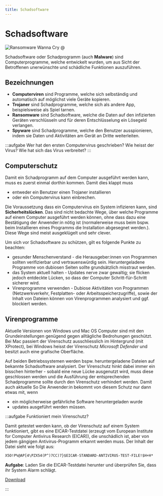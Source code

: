 ```yaml
---
title: Schadsoftware
---
```



# Schadsoftware

![Ransomware Wanna Cry @](./images/wanna_cry.jpg)

Schadsoftware oder Schadprogramm (auch **Malware**) sind Computerprogramme, welche entwickelt wurden, um aus Sicht der Betroffenen unerwünschte und schädliche Funktionen auszuführen.

## Bezeichnungen

- **Computerviren** sind Programme, welche sich selbständig und automatisch auf möglichst viele Geräte kopieren.
- **Trojaner** sind Schadprogramme, welche sich als andere App, beispielsweise als Spiel tarnen.
- **Ransomware** sind Schadsoftware, welche die Daten auf den infizierten Geräten verschlüsseln und für deren Entschlüsselung ein Lösegeld verlangen.
- **Spyware** sind Schadprogramme, welche den Benutzer ausspionieren, indem sie Daten und Aktivitäten am Gerät an Dritte weiterleiten.

:::aufgabe
Wer hat den ersten Computervirus geschrieben? Wie heisst der Virus? Wie hat sich das Virus verbreitet?
:::

## Computerschutz

Damit ein Schadprogramm auf dem Computer ausgeführt werden kann, muss es zuerst einmal dorthin kommen. Damit dies klappt muss
- entweder ein Benutzer einen Trojaner installieren
- oder ein Computervirus kann einbrechen.

Die Voraussetzung dass ein Computervirus ein System infizieren kann, sind **Sicherheitslücken**. Das sind nicht bedachte Wege, über welche Programme auf einem Computer ausgeführt werden können, ohne dass dazu eine Bestätigung der Anwender:in nötig ist (normalerweise muss beim bspw. beim Installieren eines Programms die Installation abgesegnet werden.). Diese Wege sind meist ausgeklügelt und sehr clever.

Um sich vor Schadsoftware zu schützen, gilt es folgende Punkte zu beachten:

- gesunder Menschenverstand - die Herausgeber:innen von Programmen sollten verifizierbar und vertrauenswürdig sein. Heruntergeladene Programme von dubiosen Seiten sollte grundsätzlich misstraut werden.
- das System aktuell halten - Updates nerve zwar gewaltig; sie flicken jedoch entdeckte Lücken, so dass der Computer Schritt-für-Schritt sicherer wird.
- Virenprogramme verwenden - Dubiose Aktivitäten von Programmen (Netzwerkverkehr, Festplatten- oder Arbeitsspeicherzugriffe), sowie der Inhalt von Dateien können von Virenprogrammen analysiert und ggf. blockiert werden.

## Virenprogramme

Aktuelle Versionen von Windows und Mac OS Computer sind mit den Grundeinstellungen genügend gegen alltägliche Bedrohungen geschützt. Bei Mac passiert der Virenschutz ausschliesslich im Hintergrund (mit XProtect), bei Windows heisst der Virenschutz *Microsoft Defender* und besitzt auch eine grafische Oberfläche.

Auf beiden Betriebssystemen werden bspw. heruntergeladene Dateien auf bekannte Schadsoftware analysiert. Der Virenschutz hinkt dabei immer ein bisschen hinterher - sobald eine neue Lücke ausgenutzt wird, muss diese geschlossen werden und die Ausführung der entsprechenden Schadprogramme sollte durch den Virenschutz verhindert werden. Damit auch aktuelle So Die Anwender:in bekommt von diesem Schutz nur dann etwas mit, wenn
- ein möglicherweise gefährliche Software heruntergeladen wurde
- updates ausgeführt werden müssen.

:::aufgabe Funktioniert mein Virenschutz?

Damit getestet werden kann, ob der Virenschutz auf einem System funktioniert, gibt es eine EICAR-Testdatei (erzeugt vom European Institute for Computer Antivirus Research (EICAR)), die unschädlich ist, aber von jedem gängigen Antivirus-Programm erkannt werden muss. Der Inhalt der Datei sieht wie folgt aus:

```txt title="EICAR-Testdatei"
X5O!P%@AP[4\PZX54(P^)7CC)7}$EICAR-STANDARD-ANTIVIRUS-TEST-FILE!$H+H*
```

**Aufgabe**: Laden Sie die EICAR-Testdatei herunter und überprüfen Sie, dass ihr System Alarm schlägt.

[Download](https://secure.eicar.org/eicar.com)

:::
